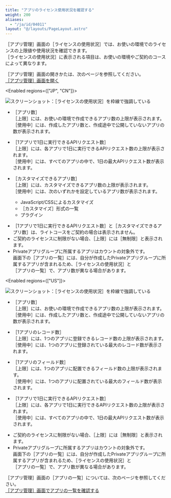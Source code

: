 ```yaml
---
title: "アプリのライセンス使用状況を確認する"
weight: 200
aliases:
  - "/ja/id/04011"
layout: "@/layouts/PageLayout.astro"
---
```




<Wovn>［アプリ管理］</Wovn>画面の<Wovn>［ライセンスの使用状況］</Wovn>では、お使いの環境でのライセンスの上限値や使用状況を確認できます。  
<Wovn>［ライセンスの使用状況］</Wovn>に表示される項目は、お使いの環境やご契約のコースによって異なります。

<Wovn>［アプリ管理］</Wovn>画面の開きかたは、次のページを参照してください。  
[［アプリ管理］画面を開く](/k/ja/id/04015.html#app_admin_manage_app_10)

<Enabled regions={["JP", "CN"]}>

<Img src="/k/kintone/img-ja/confirm_app_license_01.png" alt="スクリーンショット：［ライセンスの使用状況］を枠線で強調している" />

* <Wovn>［アプリ数］</Wovn>  
  <Wovn>［上限］</Wovn>には、お使いの環境で作成できるアプリ数の上限が表示されます。  
  <Wovn>［使用中］</Wovn>には、作成したアプリ数と、作成途中で公開していないアプリの数が表示されます。

* <Wovn>［1アプリで1日に実行できるAPIリクエスト数］</Wovn>  
  <Wovn>［上限］</Wovn>には、各アプリで1日に実行できるAPIリクエスト数の上限が表示されます。  
  <Wovn>［使用中］</Wovn>には、すべてのアプリの中で、1日の最大APIリクエスト数が表示されます。

* <Wovn>［カスタマイズできるアプリ数］</Wovn>  
  <Wovn>［上限］</Wovn>には、カスタマイズできるアプリ数の上限が表示されます。  
  <Wovn>［使用中］</Wovn>には、次のいずれかを設定しているアプリ数が表示されます。  
    * JavaScript/CSSによるカスタマイズ
    * <Wovn>［カスタマイズ］</Wovn>形式の一覧
    * プラグイン

<Note>

* <Wovn>［1アプリで1日に実行できるAPIリクエスト数］</Wovn>と<Wovn>［カスタマイズできるアプリ数］</Wovn>は、ライトコースをご契約の場合は表示されません。
* ご契約のライセンスに制限がない場合、<Wovn>［上限］</Wovn>には<Wovn>［無制限］</Wovn>と表示されます。
* Privateアプリグループに所属するアプリはカウントの対象外です。  
  画面下の<Wovn>［アプリの一覧］</Wovn>には、自分が作成したPrivateアプリグループに所属するアプリが含まれるため、<Wovn>［ライセンスの使用状況］</Wovn>と<Wovn>［アプリの一覧］</Wovn>で、アプリ数が異なる場合があります。

</Note>

</Enabled>

<Enabled regions={["US"]}>

<Img src="/k/kintone/img-ja/confirm_app_license_01_us.png" alt="スクリーンショット：［ライセンスの使用状況］を枠線で強調している" />

* <Wovn>［アプリ数］</Wovn>  
  <Wovn>［上限］</Wovn>には、お使いの環境で作成できるアプリ数の上限が表示されます。  
  <Wovn>［使用中］</Wovn>には、作成したアプリ数と、作成途中で公開していないアプリの数が表示されます。

* <Wovn>［1アプリのレコード数］</Wovn>  
  <Wovn>［上限］</Wovn>には、1つのアプリに登録できるレコード数の上限が表示されます。  
  <Wovn>［使用中］</Wovn>には、1つのアプリに登録されている最大のレコード数が表示されます。

* <Wovn>［1アプリのフィールド数］</Wovn>  
  <Wovn>［上限］</Wovn>には、1つのアプリに配置できるフィールド数の上限が表示されます。  
  <Wovn>［使用中］</Wovn>には、1つのアプリに配置されている最大のフィールド数が表示されます。

* <Wovn>［1アプリで1日に実行できるAPIリクエスト数］</Wovn>  
  <Wovn>［上限］</Wovn>には、各アプリで1日に実行できるAPIリクエスト数の上限が表示されます。  
  <Wovn>［使用中］</Wovn>には、すべてのアプリの中で、1日の最大APIリクエスト数が表示されます。

<Note>

* ご契約のライセンスに制限がない場合、<Wovn>［上限］</Wovn>には<Wovn>［無制限］</Wovn>と表示されます。
* Privateアプリグループに所属するアプリはカウントの対象外です。  
  画面下の<Wovn>［アプリの一覧］</Wovn>には、自分が作成したPrivateアプリグループに所属するアプリが含まれるため、<Wovn>［ライセンスの使用状況］</Wovn>と<Wovn>［アプリの一覧］</Wovn>で、アプリ数が異なる場合があります。

</Note>

</Enabled>

<Wovn>［アプリ管理］</Wovn>画面の<Wovn>［アプリの一覧］</Wovn>については、次のページを参照してください。  
[［アプリ管理］画面でアプリの一覧を確認する](/k/ja/id/04012.html)
